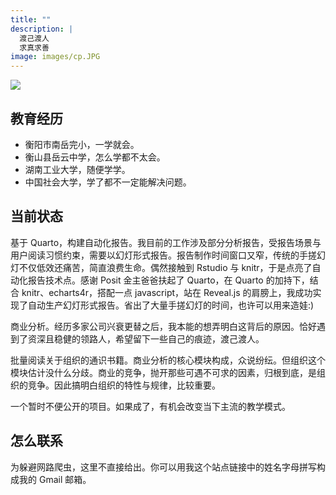 ```yaml
---
title: ""
description: |
  渡己渡人 
  求真求善	
image: images/cp.JPG
---
```


![](images/cp.JPG)

## 教育经历

-   衡阳市南岳完小，一学就会。
-   衡山县岳云中学，怎么学都不太会。
-   湖南工业大学，随便学学。
-   中国社会大学，学了都不一定能解决问题。

## 当前状态

基于 Quarto，构建自动化报告。我目前的工作涉及部分分析报告，受报告场景与用户阅读习惯约束，需要以幻灯形式报告。报告制作时间窗口又窄，传统的手搓幻灯不仅低效还痛苦，简直浪费生命。偶然接触到 Rstudio 与 knitr，于是点亮了自动化报告技术点。感谢 Posit 金主爸爸扶起了 Quarto，在 Quarto 的加持下，结合 knitr、echarts4r，搭配一点 javascript，站在 Reveal.js 的肩膀上，我成功实现了自动生产幻灯形式报告。省出了大量手搓幻灯的时间，也许可以用来造娃:)

商业分析。经历多家公司兴衰更替之后，我本能的想弄明白这背后的原因。恰好遇到了资深且稳健的领路人，希望留下一些自己的痕迹，渡己渡人。

批量阅读关于组织的通识书籍。商业分析的核心模块构成，众说纷纭。但组织这个模块估计没什么分歧。商业的竞争，抛开那些可遇不可求的因素，归根到底，是组织的竞争。因此搞明白组织的特性与规律，比较重要。

一个暂时不便公开的项目。如果成了，有机会改变当下主流的教学模式。

## 怎么联系

为躲避网路爬虫，这里不直接给出。你可以用我这个站点链接中的姓名字母拼写构成我的 Gmail 邮箱。
